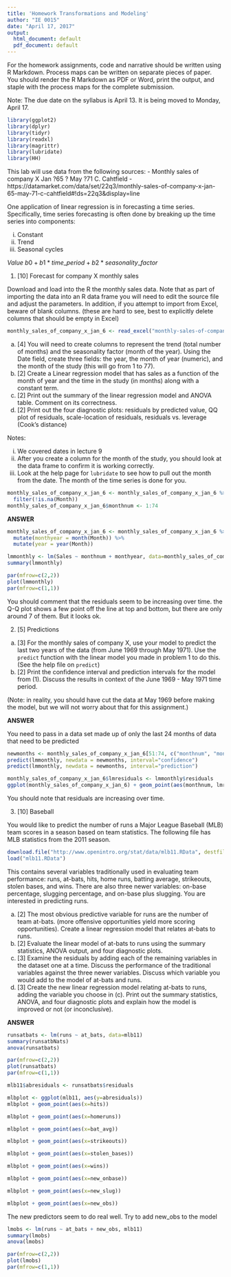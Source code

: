 ```yaml
---
title: 'Homework Transformations and Modeling'
author: "IE 0015"
date: "April 17, 2017"
output:
  html_document: default
  pdf_document: default
---
```


For the homework assignments, code and narrative should be written using R Markdown.  Process maps can be written on separate pieces of paper. You should render the R Markdown as PDF or Word, print the output, and staple with the process maps for the complete submission.

Note: The due date on the syllabus is April 13. It is being moved to Monday, April 17.

```r
library(ggplot2)
library(dplyr)
library(tidyr)
library(readxl)
library(magrittr)
library(lubridate)
library(HH)
```


This lab will use data from the following sources:
  - Monthly sales of company X Jan ?65 ? May ?71 C. Cahtfield
    - https://datamarket.com/data/set/22q3/monthly-sales-of-company-x-jan-65-may-71-c-cahtfield#!ds=22q3&display=line


One application of linear regression is in forecasting a time series.  Specifically, time series forecasting is often done by breaking up the time series into components:

  i. Constant
  ii. Trend
  iii. Seasonal cycles

$Value ~ b0 + b1 * time\_period + b2 * seasonality\_factor$

1.  [10]  Forecast for company X monthly sales

Download and load into the R the monthly sales data. Note that as part of importing the data into an R data frame you will need to edit the source file and adjust the parameters. In addition, if you attempt to import from Excel, beware of blank columns. (these are hard to see, best to explicitly delete columns that should be empty in Excel)

```r
monthly_sales_of_company_x_jan_6 <- read_excel("monthly-sales-of-company-x-jan-6.xlsx", col_names = c("Month", "Sales"), col_types = c("date", "numeric"), skip=13)
```

  a. [4] You will need to create columns to represent the trend (total number of months) and the seasonality factor (month of the year). Using the Date field, create three fields: the year, the month of year (numeric), and the month of the study (this will go from 1 to 77).
  b. [2] Create a Linear regression model that has sales as a function of the month of year and the time in the study (in months) along with a constant term.  
  c. [2] Print out the summary of the linear regression model and ANOVA table. Comment on its correctness.
  d. [2] Print out the four diagnostic plots: residuals by predicted value, QQ plot of residuals, scale-location of residuals, residuals vs. leverage (Cook's distance)


Notes:

i. We covered dates in lecture 9
ii. After you create a column for the month of the study, you should look at the data frame to confirm it is working correctly.
iii. Look at the help page for `lubridate` to see how to pull out the month from the date.  The month of the time series is done for you.

```r
monthly_sales_of_company_x_jan_6 <- monthly_sales_of_company_x_jan_6 %>%
  filter(!is.na(Month))
monthly_sales_of_company_x_jan_6$monthnum <- 1:74
```

**ANSWER**

```r

monthly_sales_of_company_x_jan_6 <- monthly_sales_of_company_x_jan_6 %>%
  mutate(monthyear = month(Month)) %>%
  mutate(year = year(Month))

lmmonthly <- lm(Sales ~ monthnum + monthyear, data=monthly_sales_of_company_x_jan_6)
summary(lmmonthly)
```
```r
par(mfrow=c(2,2))
plot(lmmonthly)
par(mfrow=c(1,1))
```

You should comment that the residuals seem to be increasing over time.  the Q-Q plot shows a few point off the line at top and bottom, but there are only around 7 of them. But it looks ok.

2.  [5] Predictions

  a.  [3] For the monthly sales of company X, use your model to predict the last two years of the data (from June 1969 through May 1971).  Use the `predict` function with the linear model you made in problem 1 to do this. (See the help file on `predict`)
  b.  [2] Print the confidence interval and prediction intervals for the model from (1). Discuss the results in context of the June 1969 - May 1971 time period.

(Note: in reality, you should have cut the data at May 1969 before making the model, but we will not worry about that for this assignment.)

**ANSWER**

You need to pass in a data set made up of only the last 24 months of data that need to be predicted

```r
newmonths <- monthly_sales_of_company_x_jan_6[51:74, c("monthnum", "monthyear")]
predict(lmmonthly, newdata = newmonths, interval="confidence")
predict(lmmonthly, newdata = newmonths, interval="prediction")
```
```r
monthly_sales_of_company_x_jan_6$lmresiduals <- lmmonthly$residuals
ggplot(monthly_sales_of_company_x_jan_6) + geom_point(aes(monthnum, lmresiduals))
```

You should note that residuals are increasing over time.

3.  [10] Baseball

You would like to predict the number of runs a Major League Baseball (MLB) team scores in a season based on team statistics. The following file has MLB statistics from the 2011 season.

```r
download.file("http://www.openintro.org/stat/data/mlb11.RData", destfile = "mlb11.RData")
load("mlb11.RData")
```
This contains several variables traditionally used in evaluating team performance: runs, at-bats, hits, home runs, batting average, strikeouts, stolen bases, and wins. There are also three newer variables: on-base percentage, slugging percentage, and on-base plus slugging.  You are interested in predicting runs.

  a. [2] The most obvious predictive variable for runs are the number of team at-bats. (more offensive opportunities yield more scoring opportunities). Create a linear regression model that relates at-bats to runs.
  b. [2]  Evaluate the linear model of at-bats to runs using the summary statistics, ANOVA output, and four diagnostic plots.
  c. [3] Examine the residuals by adding each of the remaining variables in the dataset one at a time.  Discuss the performance of the traditional variables against the three newer variables.  Discuss which variable you would add to the model of at-bats and runs.
  d. [3] Create the new linear regression model relating at-bats to runs, adding the variable you choose in (c).  Print out the summary statistics, ANOVA, and four diagnostic plots and explain how the model is improved or not (or inconclusive).

**ANSWER**
```r
runsatbats <- lm(runs ~ at_bats, data=mlb11)
summary(runsatbNats)
anova(runsatbats)
```
```r
par(mfrow=c(2,2))
plot(runsatbats)
par(mfrow=c(1,1))
```

```r
mlb11$abresiduals <- runsatbats$residuals
```
```r
mlbplot <- ggplot(mlb11, aes(y=abresiduals))
mlbplot + geom_point(aes(x=hits))
```
```r
mlbplot + geom_point(aes(x=homeruns))
```

```r
mlbplot + geom_point(aes(x=bat_avg))
```

```r
mlbplot + geom_point(aes(x=strikeouts))
```

```r
mlbplot + geom_point(aes(x=stolen_bases))
```

```r
mlbplot + geom_point(aes(x=wins))
```

```r
mlbplot + geom_point(aes(x=new_onbase))
```

```r
mlbplot + geom_point(aes(x=new_slug))
```

```r
mlbplot + geom_point(aes(x=new_obs))
```

The new predictors seem to do real well.  Try to add new_obs to the model

```r
lmobs <- lm(runs ~ at_bats + new_obs, mlb11)
summary(lmobs)
anova(lmobs)
```
```r
par(mfrow=c(2,2))
plot(lmobs)
par(mfrow=c(1,1))
```

